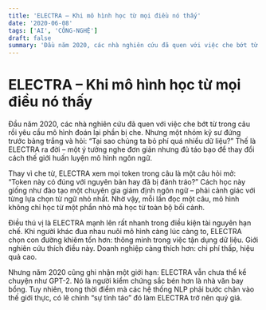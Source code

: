 ```yaml
---
title: 'ELECTRA – Khi mô hình học từ mọi điều nó thấy'
date: '2020-06-08'
tags: ['AI', 'CÔNG-NGHỆ']
draft: false
summary: 'Đầu năm 2020, các nhà nghiên cứu đã quen với việc che bớt từ trong câu rồi yêu cầu mô hình đoán lại '
---
```


# ELECTRA – Khi mô hình học từ mọi điều nó thấy

Đầu năm 2020, các nhà nghiên cứu đã quen với việc che bớt từ trong câu rồi yêu cầu mô hình đoán lại phần bị che. Nhưng một nhóm kỹ sư đứng trước bảng trắng và hỏi: “Tại sao chúng ta bỏ phí quá nhiều dữ liệu?” Thế là ELECTRA ra đời – một ý tưởng nghe đơn giản nhưng đủ táo bạo để thay đổi cách thế giới huấn luyện mô hình ngôn ngữ.

Thay vì che từ, ELECTRA xem mọi token trong câu là một câu hỏi mở: “Token này có đúng với nguyên bản hay đã bị đánh tráo?” Cách học này giống như đào tạo một chuyên gia giám định ngôn ngữ – phải cảnh giác với từng lựa chọn từ ngữ nhỏ nhất. Nhờ vậy, mỗi lần đọc một câu, mô hình không chỉ học từ một phần nhỏ mà học từ toàn bộ bối cảnh.

Điều thú vị là ELECTRA mạnh lên rất nhanh trong điều kiện tài nguyên hạn chế. Khi người khác đua nhau nuôi mô hình càng lúc càng to, ELECTRA chọn con đường khiêm tốn hơn: thông minh trong việc tận dụng dữ liệu. Giới nghiên cứu thích điều này. Doanh nghiệp càng thích hơn: chi phí thấp, hiệu quả cao.

Nhưng năm 2020 cũng ghi nhận một giới hạn: ELECTRA vẫn chưa thể kể chuyện như GPT-2. Nó là người kiểm chứng sắc bén hơn là nhà văn bay bổng. Tuy nhiên, trong thời điểm mà các hệ thống NLP phải bước chân vào thế giới thực, có lẽ chính “sự tỉnh táo” đó làm ELECTRA trở nên quý giá.